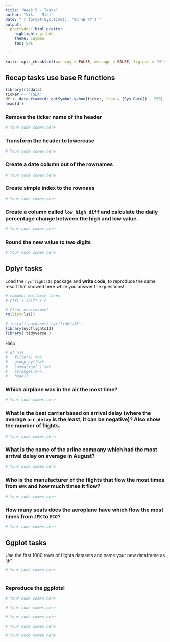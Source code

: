 ```yaml
---
title: "Week 5 - Tasks"
author: "Viki - Misi"
date: "`r format(Sys.time(), '%d %B %Y')`"
output:
  prettydoc::html_pretty:
    highlight: github
    theme: cayman
    toc: yes

---
```


```r

knitr::opts_chunk$set(warning = FALSE, message = FALSE, fig.pos = 'H') 

```

## Recap tasks use base R functions
```r
library(rtsdata)
ticker <- 'TSLA'
df <- data.frame(ds.getSymbol.yahoo(ticker, from = (Sys.Date() - 250), to = Sys.Date()))
head(df)
```


### Remove the ticker name of the header 
```r
# Your code comes here
```


### Transform the header to lowercase
```r
# Your code comes here
```


### Create a date column out of the rownames
```r
# Your code comes here
```

### Create simple index to the rownaes
```r
# Your code comes here
```


### Create a column called `low_high_diff` and calculate the daily percentage change between the high and low value.
```r
# Your code comes here
```

### Round the new value to two digits
```r
# Your code comes here
```


## Dplyr tasks

Load the `nycflights13` package and **write code**, to reproduce the same result that showed here while you answer the questions!

```r

# comment multiple lines 
# ctrl + shift + c

# Clear environment
rm(list=ls())

# install.packages('nycflights13')
library(nycflights13)
library( tidyverse )

```

Help
```r
# df %>%
#   filter() %>% 
#   group_by()%>%
#   summarise( ) %>%
#   arrange()%>%
#   head()
```


### Which airplane was in the air the most time?

```r

# Your code comes here

```

### What is the best carrier based on arrival delay (where the average `arr_delay` is the least, it can be negative)? Also show the number of flights.

```r

# Your code comes here

```

### What is the name of the arline company which had the most arrival delay on average in August?

```r

# Your code comes here

```


### Who is the manufacturer of the flights that flow the most times from `EWR` and how much times it flow?

```r

# Your code comes here

```


### How many seats does the aeroplane have which flow the most times from `JFK` to `MCO`?

```r

# Your code comes here

```


## Ggplot tasks

Use the first 1000 rows of flights datasets and name your new dataframe as 'df'.

```r

# Your code comes here
  
```

### Reproduce the ggplots! 


```r

# Your code comes here

```

```r

# Your code comes here

```


```r

# Your code comes here

```

```r

# Your code comes here

```

```r

# Your code comes here

```

